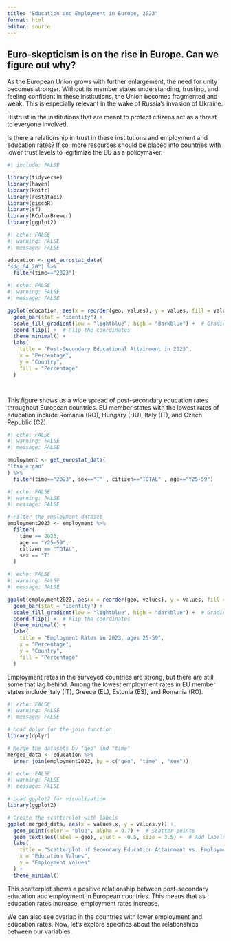 ```yaml
---
title: "Education and Employment in Europe, 2023"
format: html
editor: source
---
```


## Euro-skepticism is on the rise in Europe. Can we figure out why?

As the European Union grows with further enlargement, the need for unity becomes stronger. Without its member states understanding, trusting, and feeling confident in these institutions, the Union becomes fragmented and weak. This is especially relevant in the wake of Russia's invasion of Ukraine.

Distrust in the institutions that are meant to protect citizens act as a threat to everyone involved.

Is there a relationship in trust in these institutions and employment and education rates? If so, more resources should be placed into countries with lower trust levels to legitimize the EU as a policymaker.

```r
#| include: FALSE

library(tidyverse)
library(haven)
library(knitr)
library(restatapi)
library(giscoR)
library(sf)
library(RColorBrewer)
library(ggplot2)
```

```r
#| echo: FALSE
#| warning: FALSE
#| message: FALSE

education <- get_eurostat_data(
"sdg_04_20") %>%
  filter(time=="2023")
```

```r
#| echo: FALSE
#| warning: FALSE
#| message: FALSE

ggplot(education, aes(x = reorder(geo, values), y = values, fill = values)) +
  geom_bar(stat = "identity") +
  scale_fill_gradient(low = "lightblue", high = "darkblue") +  # Gradient for percentage
  coord_flip() +  # Flip the coordinates
  theme_minimal() +
  labs(
    title = "Post-Secondary Educational Attainment in 2023",
    x = "Percentage",
    y = "Country",
    fill = "Percentage"
  )




```

This figure shows us a wide spread of post-secondary education rates throughout European countries. EU member states with the lowest rates of education include Romania (RO), Hungary (HU), Italy (IT), and Czech Republic (CZ).

```r
#| echo: FALSE
#| warning: FALSE
#| message: FALSE

employment <- get_eurostat_data(
"lfsa_ergan"
) %>%
  filter(time=="2023", sex=="T" , citizen=="TOTAL" , age=="Y25-59")
```

```r
#| echo: FALSE
#| warning: FALSE
#| message: FALSE

# Filter the employment dataset
employment2023 <- employment %>%
  filter(
    time == 2023,      
    age == "Y25-59",   
    citizen == "TOTAL",
    sex == "T"        
  )

```

```r
#| echo: FALSE
#| warning: FALSE
#| message: FALSE

ggplot(employment2023, aes(x = reorder(geo, values), y = values, fill = values)) +
  geom_bar(stat = "identity") +
  scale_fill_gradient(low = "lightblue", high = "darkblue") +  # Gradient for percentage
  coord_flip() +  # Flip the coordinates
  theme_minimal() +
  labs(
    title = "Employment Rates in 2023, ages 25-59",
    x = "Percentage",
    y = "Country",
    fill = "Percentage"
  )

```

Employment rates in the surveyed countries are strong, but there are still some that lag behind. Among the lowest employment rates in EU member states include Italy (IT), Greece (EL), Estonia (ES), and Romania (RO).

```r
#| echo: FALSE
#| warning: FALSE
#| message: FALSE

# Load dplyr for the join function
library(dplyr)

# Merge the datasets by "geo" and "time"
merged_data <- education %>%
  inner_join(employment2023, by = c("geo", "time" , "sex"))

```

```r
#| echo: FALSE
#| warning: FALSE
#| message: FALSE

# Load ggplot2 for visualization
library(ggplot2)

# Create the scatterplot with labels
ggplot(merged_data, aes(x = values.x, y = values.y)) +
  geom_point(color = "blue", alpha = 0.7) +  # Scatter points
  geom_text(aes(label = geo), vjust = -0.5, size = 3.5) +  # Add labels for geo
  labs(
    title = "Scatterplot of Secondary Education Attainment vs. Employment (2023)",
    x = "Education Values",
    y = "Employment Values"
  ) +
  theme_minimal()


```

This scatterplot shows a positive relationship between post-secondary education and employment in European countries. This means that as education rates increase, employment rates increase.

We can also see overlap in the countries with lower employment and education rates. Now, let's explore specifics about the relationships between our variables.
